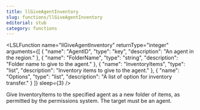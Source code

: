 ```yaml
---
title: llGiveAgentInventory
slug: functions/llGiveAgentInventory
editorial: stub
category: functions
---
```


<LSLFunction
	name="llGiveAgentInventory"
	returnType="integer"
	arguments={[
	{
		"name": "AgentID",
		"type": "key",
		"description": "An agent in the region."
	},
	{
		"name": "FolderName",
		"type": "string",
		"description": "Folder name to give to the agent."
	},
	{
		"name": "InventoryItems",
		"type": "list",
		"description": "Inventory items to give to the agent."
	},
	{
		"name": "Options",
		"type": "list",
		"description": "A list of option for inventory transfer."
	}
]}
	sleep={3}
/>

Give InventoryItems to the specified agent as a new folder of items, as permitted by the permissions system. The target must be an agent.
